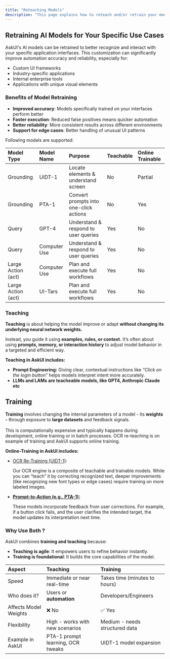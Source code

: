 ```yaml
---
title: "Reteaching Models"
description: "This page explains how to reteach and/or retrain your models for specific needs."
---
```


## Retraining AI Models for Your Specific Use Cases

AskUI's AI models can be retrained to better recognize and interact with your specific application interfaces. This customization can significantly improve automation accuracy and reliability, especially for:

- Custom UI frameworks
- Industry-specific applications
- Internal enterprise tools
- Applications with unique visual elements

### Benefits of Model Retraining

- **Improved accuracy**: Models specifically trained on your interfaces perform better
- **Faster execution**: Reduced false positives means quicker automation
- **Better reliability**: More consistent results across different environments
- **Support for edge cases**: Better handling of unusual UI patterns

Following models are supported:

| **Model Type**     | **Model Name** | **Purpose**                            | **Teachable** | Online Trainable |
| :----------------- | :------------- | :------------------------------------- | :------------ | :--------------- |
| Grounding          | UIDT-1         | Locate elements & understand screen    | No            | Partial          |
| Grounding          | PTA-1          | Convert prompts into one-click actions | No            | Yes              |
| Query              | GPT-4          | Understand & respond to user queries   | Yes           | No               |
| Query              | Computer Use   | Understand & respond to user queries   | Yes           | No               |
| Large Action (act) | Computer Use   | Plan and execute full workflows        | Yes           | No               |
| Large Action (act) | UI-Tars        | Plan and execute full workflows        | Yes           | No               |

### **Teaching**

**Teaching** is about helping the model improve or adapt **without changing its underlying neural network weights.**

Instead, you guide it using **examples, rules, or context.** It’s often about using **prompts, memory, or interaction history** to adjust model behavior in a targeted and efficient way.

**Teaching in AskUI includes:**

- **Prompt Engineering:** Giving clear, contextual instructions like _“Click on the login button”_ helps models interpret intent more accurately.
- **LLMs and LAMs are teacheable models, like GPT4, Anthropic Claude etc**

## Training

**Training** involves changing the internal parameters of a model - its **weights -** through exposure to **large datasets** and feedback signals. \
\
This is computationally expensive and typically happens during development, online training or in batch processes. OCR re-teaching is on example of training and AskUI supports online training.

**Online-Training in AskUI includes:**

- [OCR Re-Training (UIDT-1)](https://www.askui.com/blog-posts/how-to-retrain-your-text-elements-with-askui-ocr-teaching-app):

  Our OCR engine is a composite of teachable and trainable models. While you can “teach” it by correcting recognized text, deeper improvements (like recognizing new font types or edge cases) require training on more labeled images.
- [**Prompt-to-Action (e.g., PTA-1):**](https://docs.askui.com/02-api-reference/02-askui-suite/02-askui-suite/AskUIRemoteDeviceSnippingTool/Experimental/AskUI-NewAnnotationsForTraining)

  These models incorporate feedback from user corrections. For example, if a button click fails, and the user clarifies the intended target, the model updates its interpretation next time.

### Why Use Both ?

AskUI combines **training and teaching** because:

- **Teaching is agile**: It empowers users to refine behavior instantly.
- **Training is foundational**: It builds the core capabilities of the model.

| Aspect                | Teaching                          | Training                       |
| :-------------------- | :-------------------------------- | :----------------------------- |
| Speed                 | Immediate or near real-time       | Takes time (minutes to hours)  |
| Who does it?          | Users or **automation**           | Developers/Engineers           |
| Affects Model Weights | ❌ No                              | ✅ Yes                          |
| Flexibility           | High - works with new scenarios   | Medium - needs structured data |
| Example in AskUI      | PTA-1 prompt learning, OCR tweaks | UIDT-1 model expansion         |